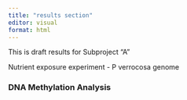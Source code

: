 ```yaml
---
title: "results section"
editor: visual
format: html
---
```


::: callout-important
This is draft results for Subproject "A"

Nutrient exposure experiment - P verrocosa genome
:::

### DNA Methylation Analysis
